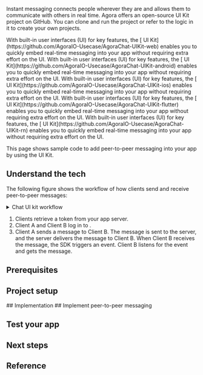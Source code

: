 
Instant messaging connects people wherever they are and allows them to communicate with others in real time. Agora offers an open-source <Vg k="CHAT"/> UI Kit project on GitHub. You can clone and run the project or refer to the logic in it to create your own projects.

<PlatformWrapper platform="web">
With built-in user interfaces (UI) for key <Vg k="CHAT"/> features, the [<Vg k="COMPANY" /> <Vg k="CHAT"/> UI Kit](https://github.com/AgoraIO-Usecase/AgoraChat-UIKit-web) enables you to quickly embed real-time messaging into your app without requiring extra effort on the UI.
</PlatformWrapper>

<PlatformWrapper platform="android">
With built-in user interfaces (UI) for key <Vg k="CHAT"/> features, the [<Vg k="COMPANY" /> <Vg k="CHAT"/> UI Kit](https://github.com/AgoraIO-Usecase/AgoraChat-UIKit-android) enables you to quickly embed real-time messaging into your app without requiring extra effort on the UI.
</PlatformWrapper>

<PlatformWrapper platform="ios">
With built-in user interfaces (UI) for key <Vg k="CHAT"/> features, the [<Vg k="COMPANY" /> <Vg k="CHAT"/> UI Kit](https://github.com/AgoraIO-Usecase/AgoraChat-UIKit-ios) enables you to quickly embed real-time messaging into your app without requiring extra effort on the UI.
</PlatformWrapper>

<PlatformWrapper platform="flutter">
With built-in user interfaces (UI) for key <Vg k="CHAT"/> features, the [<Vg k="COMPANY" /> <Vg k="CHAT"/> UI Kit](https://github.com/AgoraIO-Usecase/AgoraChat-UIKit-flutter) enables you to quickly embed real-time messaging into your app without requiring extra effort on the UI.
</PlatformWrapper>

<PlatformWrapper platform="react-native">
With built-in user interfaces (UI) for key <Vg k="CHAT"/> features, the [<Vg k="COMPANY" /> <Vg k="CHAT"/> UI Kit](https://github.com/AgoraIO-Usecase/AgoraChat-UIKit-rn) enables you to quickly embed real-time messaging into your app without requiring extra effort on the UI.
</PlatformWrapper>

<PlatformWrapper notAllowed="android, ios, web, flutter, react-native">
<NoUIKit />
</PlatformWrapper>

<PlatformWrapper platform="android, ios, web, flutter, react-native">

This page shows sample code to add peer-to-peer messaging into your app by using the <Vg k="COMPANY" /> <Vg k="CHAT"/> UI Kit.

## Understand the tech

The following figure shows the workflow of how clients send and receive peer-to-peer messages:

<details>
<summary>Chat UI kit workflow</summary>

![](/images/chat/ui-kit-quickstart.png)
</details>

1. Clients retrieve a token from your app server.
2. Client A and Client B log in to <Vg k="COMPANY" /> <Vg k="CHAT"/>.
3. Client A sends a message to Client B. The message is sent to the <Vg k="COMPANY" /> <Vg k="CHAT"/> server, and the server delivers the message to Client B. When Client B receives the message, the SDK triggers an event. Client B listens for the event and gets the message.

## Prerequisites
<Prerequisites />


## Project setup
<ProjectSetup />

<PlatformWrapper platform="web">
## Implementation
</PlatformWrapper>

<PlatformWrapper notAllowed="{['web']}">
## Implement peer-to-peer messaging
</PlatformWrapper>

<ProjectImplement />

## Test your app

<ProjectTest />

<PlatformWrapper notAllowed="{['ios','flutter','react-native']}">

## Next steps

<NextSteps />

</PlatformWrapper>

## Reference

<Reference />

</PlatformWrapper>